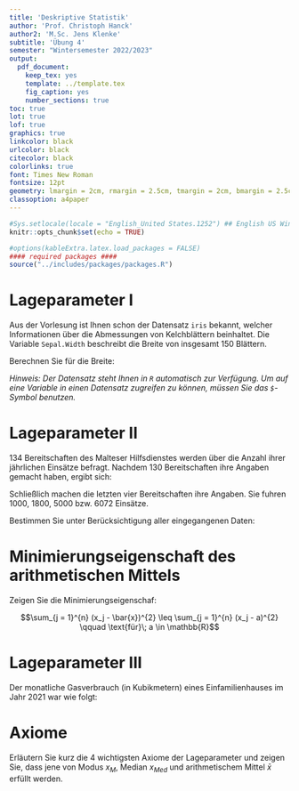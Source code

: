 ```yaml
---
title: 'Deskriptive Statistik'
author: 'Prof. Christoph Hanck'
author2: 'M.Sc. Jens Klenke'
subtitle: 'Übung 4'
semester: "Wintersemester 2022/2023"
output:
  pdf_document:
    keep_tex: yes
    template: ../template.tex
    fig_caption: yes
    number_sections: true
toc: true
lot: true
lof: true
graphics: true
linkcolor: black
urlcolor: black
citecolor: black
colorlinks: true
font: Times New Roman
fontsize: 12pt
geometry: lmargin = 2cm, rmargin = 2.5cm, tmargin = 2cm, bmargin = 2.5cm
classoption: a4paper
---
```


```r
#Sys.setlocale(locale = "English_United States.1252") ## English US Windows
knitr::opts_chunk$set(echo = TRUE)

#options(kableExtra.latex.load_packages = FALSE)
#### required packages ####
source("../includes/packages/packages.R")
```


# Lageparameter I

Aus der Vorlesung ist Ihnen schon der Datensatz `iris` bekannt, welcher Informationen  über die Abmessungen von Kelchblättern beinhaltet. Die Variable `Sepal.Width` beschreibt die Breite von insgesamt $150$ Blättern. 

Berechnen Sie für die Breite:
\begin{enumerate}[label=(\alph*)]
  \item den Median. 
  \item den Modus. 
  \item das arithmetische Mittel. 
\end{enumerate}

_Hinweis: Der Datensatz steht Ihnen in `R` automatisch zur Verfügung. Um auf eine Variable in einen Datensatz zugreifen zu können, müssen Sie das `$`-Symbol benutzen._ 

# Lageparameter II

$134$ Bereitschaften des Malteser Hilfsdienstes werden über die Anzahl ihrer jährlichen Einsätze befragt.
Nachdem $130$ Bereitschaften ihre Angaben gemacht haben, ergibt sich:

\FloatBarrier
\begin{table}[htp]
  \begin{tabular}{lr}
    Modus                 & $x_M = 2500$ \\
    Median                & $x_{Med} = 2900$ \\
    arithmetisches Mittel & $\bar{x} = 3200$
  \end{tabular}
\end{table}
\FloatBarrier

Schließlich machen die letzten vier Bereitschaften ihre Angaben. Sie fuhren $1000$, $1800$, $5000$ bzw. $6072$ Einsätze.

Bestimmen Sie unter Berücksichtigung aller eingegangenen Daten:

\begin{enumerate}[label=(\alph*)]
  \item den Median. 
  \item den Modus. 
  \item das arithmetische Mittel. 
\end{enumerate}

# Minimierungseigenschaft des arithmetischen Mittels

Zeigen Sie die Minimierungseigenschaf:

$$\sum_{j = 1}^{n} (x_j - \bar{x})^{2} \leq \sum_{j = 1}^{n} (x_j - a)^{2} \qquad \text{für}\; a \in \mathbb{R}$$

# Lageparameter III
Der monatliche Gasverbrauch (in Kubikmetern) eines Einfamilienhauses im Jahr 2021 war wie
folgt:


\FloatBarrier
\begin{table}[htp]
  \centering
   \resizebox{\textwidth}{!}{ 
  \begin{tabular}{@{}lcccccccccccc@{}}
    Monat & Jan & Feb & Mär & Apr & Mai & Jun & Jul & Aug & Sep & Okt & Nov & Dez \\ \midrule
    $x_i$ & $386,4$  & $312,0$ & $300,0$ & $194.4$  & $84,0$ &  $52,8$ & $40,8$ & $38,4$ & $124,8$ & $201,6$ & $292,8$ & $372,0$     \\
  \end{tabular}
   }
\end{table}
\FloatBarrier

\begin{enumerate}[label=(\alph*)]
  \item Berechnen Sie den durchschnittlichen Gasverbrauch pro Monat.
  \item Auf der jährlichen Abrechnung des Gasversorgers wird der Verbrauch in der Regel in Kilowattstunden (kWh) angegeben. Dieser Wert ergibt sich aus der Formel
  
  $$kWh = m^3 \times Brennwert \times Zustandszahl$$
  welche die Menge an tatsächlich entnommener thermischer Energie angibt. Angenommen der Brennwert betrage $9,3$ und die Zustandszahl $0,9103$. Wieviel thermische Energie wurde im Durchschnitt im Beispielhaushalt pro Monat verbraucht?
\end{enumerate}

# Axiome 

Erläutern Sie kurz die $4$ wichtigsten Axiome der Lageparameter und zeigen Sie, dass jene von Modus $x_M$, Median $x_{Med}$ und arithmetischem Mittel $\bar{x}$ erfüllt werden.   